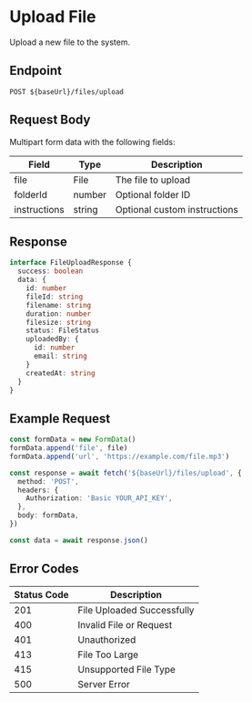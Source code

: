 # Upload File

Upload a new file to the system.

## Endpoint

```http
POST ${baseUrl}/files/upload
```

## Request Body

Multipart form data with the following fields:

| Field        | Type   | Description                  |
| ------------ | ------ | ---------------------------- |
| file         | File   | The file to upload           |
| folderId     | number | Optional folder ID           |
| instructions | string | Optional custom instructions |

## Response

```typescript
interface FileUploadResponse {
  success: boolean
  data: {
    id: number
    fileId: string
    filename: string
    duration: number
    filesize: string
    status: FileStatus
    uploadedBy: {
      id: number
      email: string
    }
    createdAt: string
  }
}
```

## Example Request

```typescript
const formData = new FormData()
formData.append('file', file)
formData.append('url', 'https://example.com/file.mp3')

const response = await fetch('${baseUrl}/files/upload', {
  method: 'POST',
  headers: {
    Authorization: 'Basic YOUR_API_KEY',
  },
  body: formData,
})

const data = await response.json()
```

## Error Codes

| Status Code | Description                |
| ----------- | -------------------------- |
| 201         | File Uploaded Successfully |
| 400         | Invalid File or Request    |
| 401         | Unauthorized               |
| 413         | File Too Large             |
| 415         | Unsupported File Type      |
| 500         | Server Error               |

